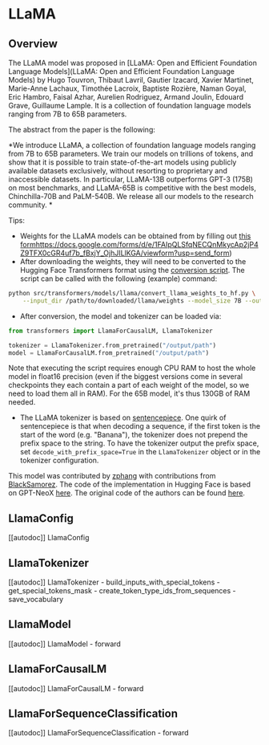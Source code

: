 <!--Copyright 2022 The HuggingFace Team. All rights reserved.

Licensed under the Apache License, Version 2.0 (the "License"); you may not use this file except in compliance with
the License. You may obtain a copy of the License at

http://www.apache.org/licenses/LICENSE-2.0

Unless required by applicable law or agreed to in writing, software distributed under the License is distributed on
an "AS IS" BASIS, WITHOUT WARRANTIES OR CONDITIONS OF ANY KIND, either express or implied. See the License for the
specific language governing permissions and limitations under the License.
-->

# LLaMA

## Overview

The LLaMA model was proposed in [LLaMA: Open and Efficient Foundation Language Models](LLaMA: Open and Efficient Foundation Language Models)  by Hugo Touvron, Thibaut Lavril, Gautier Izacard, Xavier Martinet, Marie-Anne Lachaux, Timothée Lacroix, Baptiste Rozière, Naman Goyal, Eric Hambro, Faisal Azhar, Aurelien Rodriguez, Armand Joulin, Edouard Grave, Guillaume Lample. It is a collection of foundation language models ranging from 7B to 65B parameters.

The abstract from the paper is the following:

*We introduce LLaMA, a collection of foundation language models ranging from 7B to 65B parameters. We train our models on trillions of tokens, and show that it is possible to train state-of-the-art models using publicly available datasets exclusively, without resorting to proprietary and inaccessible datasets. In particular, LLaMA-13B outperforms GPT-3 (175B) on most benchmarks, and LLaMA-65B is competitive with the best models, Chinchilla-70B and PaLM-540B. We release all our models to the research community. *

Tips:

- Weights for the LLaMA models can be obtained from by filling out [this form]()https://docs.google.com/forms/d/e/1FAIpQLSfqNECQnMkycAp2jP4Z9TFX0cGR4uf7b_fBxjY_OjhJILlKGA/viewform?usp=send_form)
- After downloading the weights, they will need to be converted to the Hugging Face Transformers format using the [conversion script](/src/transformers/models/llama/convert_llama_weights_to_hf.py). The script can be called with the following (example) command:

```bash
python src/transformers/models/llama/convert_llama_weights_to_hf.py \
    --input_dir /path/to/downloaded/llama/weights --model_size 7B --output_dir /output/path
```

- After conversion, the model and tokenizer can be loaded via:

```python
from transformers import LlamaForCausalLM, LlamaTokenizer

tokenizer = LlamaTokenizer.from_pretrained("/output/path")
model = LlamaForCausalLM.from_pretrained("/output/path")
```

Note that executing the script requires enough CPU RAM to host the whole model in float16 precision (even if the biggest versions
come in several checkpoints they each contain a part of each weight of the model, so we need to load them all in RAM). For the 65B model, it's thus 130GB of RAM needed.

- The LLaMA tokenizer is based on [sentencepiece](https://github.com/google/sentencepiece). One quirk of sentencepiece is that when decoding a sequence, if the first token is the start of the word (e.g. "Banana"), the tokenizer does not prepend the prefix space to the string. To have the tokenizer output the prefix space, set `decode_with_prefix_space=True` in the `LlamaTokenizer` object or in the tokenizer configuration.

This model was contributed by [zphang](https://huggingface.co/zphang) with contributions from [BlackSamorez](https://huggingface.co/BlackSamorez). The code of the implementation in Hugging Face is based on GPT-NeoX [here](https://github.com/EleutherAI/gpt-neox). The original code of the authors can be found [here](https://github.com/facebookresearch/llama).

## LlamaConfig

[[autodoc]] LlamaConfig


## LlamaTokenizer

[[autodoc]] LlamaTokenizer
    - build_inputs_with_special_tokens
    - get_special_tokens_mask
    - create_token_type_ids_from_sequences
    - save_vocabulary

## LlamaModel

[[autodoc]] LlamaModel
    - forward


## LlamaForCausalLM

[[autodoc]] LlamaForCausalLM
    - forward

## LlamaForSequenceClassification

[[autodoc]] LlamaForSequenceClassification
    - forward
